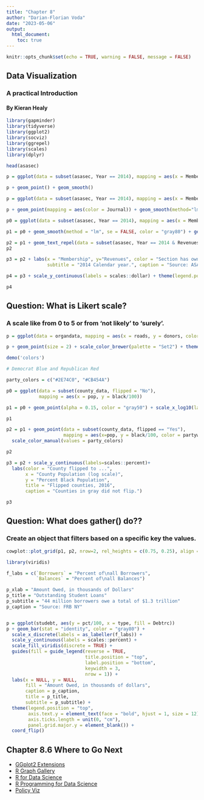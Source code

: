 ```yaml
---
title: "Chapter 8"
author: "Darian-Florian Voda"
date: "2023-05-06"
output: 
  html_document:
    toc: true
---
```


```r
knitr::opts_chunk$set(echo = TRUE, warning = FALSE, message = FALSE)
```

## Data Visualization
### A practical Introduction
#### By Kieran Healy

```r
library(gapminder)
library(tidyverse)
library(ggplot2)
library(socviz)
library(ggrepel)
library(scales)
library(dplyr)
```

```r
head(asasec)
```

```r
p = ggplot(data = subset(asasec, Year == 2014), mapping = aes(x = Members, y = Revenues, label = Sname))

p + geom_point() + geom_smooth()
```

```r
p = ggplot(data = subset(asasec, Year == 2014), mapping = aes(x = Members, y = Revenues, label = Sname))

p + geom_point(mapping = aes(color = Journal)) + geom_smooth(method="lm")
```

```r
p0 = ggplot(data = subset(asasec, Year == 2014), mapping = aes(x = Members, y = Revenues, label = Sname))

p1 = p0 + geom_smooth(method = "lm", se = FALSE, color = "gray80") + geom_point(mapping = aes(color = Journal))

p2 = p1 + geom_text_repel(data = subset(asasec, Year == 2014 & Revenues > 7000), size = 2)
p2
```

```r
p3 = p2 + labs(x = "Membership", y="Revenues", color = "Section has own Journal", title = "ASA Sections",
               subtitle = "2014 Calendar year.", caption = "Source: ASA annual report.")

p4 = p3 + scale_y_continuous(labels = scales::dollar) + theme(legend.position = "bottom")

p4
```

## Question: What is Likert scale?
### A scale like from 0 to 5 or from 'not likely' to 'surely'.

```r
p = ggplot(data = organdata, mapping = aes(x = roads, y = donors, color = world))

p + geom_point(size = 2) + scale_color_brewer(palette = "Set2") + theme(legend.position = "top")
```

```r
demo('colors')
```

```r
# Democrat Blue and Republican Red

party_colors = c("#2E74C0", "#CB454A")

p0 = ggplot(data = subset(county_data, flipped = "No"),
            mapping = aes(x = pop, y = black/100))

p1 = p0 + geom_point(alpha = 0.15, color = "gray50") + scale_x_log10(labels = scales::comma)

p1
```

```r
p2 = p1 + geom_point(data = subset(county_data, flipped == "Yes"),
                     mapping = aes(x=pop, y = black/100, color = partywinner16)) +
  scale_color_manual(values = party_colors)

p2
```

```r
p3 = p2 + scale_y_continuous(labels=scales::percent)+
  labs(color = "County flipped to ...",
       x = "County Population (log scale)",
       y = "Percent Black Population",
       title = "Flipped counties, 2016",
       caption = "Counties in gray did not flip.")

p3

```

## Question: What does gather() do??
### Create an object that filters based on a specific key the values.

```r
cowplot::plot_grid(p1, p2, nrow=2, rel_heights = c(0.75, 0.25), align = "v")
```

```r
library(viridis)

f_labs = c(`Borrowers` = "Percent of\nall Borrowers",
           `Balances` = "Percent of\nall Balances")

p_xlab = "Amount Owed, in thousands of Dollars"
p_title = "Outstanding Student Loans"
p_subtitle = "44 million borrowers owe a total of $1.3 trillion"
p_caption = "Source: FRB NY"


p = ggplot(studebt, aes(y = pct/100, x = type, fill = Debtrc))
p + geom_bar(stat = "identity", color = "gray80") +
  scale_x_discrete(labels = as_labeller(f_labs)) + 
  scale_y_continuous(labels = scales::percent) +
  scale_fill_viridis(discrete = TRUE) +
  guides(fill = guide_legend(reverse = TRUE,
                             title.position = "top",
                             label.position = "bottom",
                             keywidth = 3,
                             nrow = 1)) +
  labs(x = NULL, y = NULL,
       fill = "Amount Owed, in thousands of dollars",
       caption = p_caption,
       title = p_title,
       subtitle = p_subtitle) +
  theme(legend.position = "top",
        axis.text.y = element_text(face = "bold", hjust = 1, size = 12),
        axis.ticks.length = unit(0, "cm"),
        panel.grid.major.y = element_blank()) +
  coord_flip()
```

## Chapter 8.6 Where to Go Next

- [GGplot2 Extensions](ggplot2-exts.org)
- [R Graph Gallery](r-graph-gallery.com)
- [R for Data Science](r4ds.had.co.nz)
- [R Programming for Data Science](https://leanpub.com/rprogramming)
- [Policy Viz](policyviz.com)
